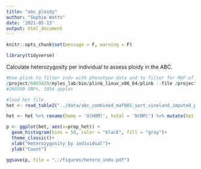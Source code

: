 ```yaml
---
title: "abc_ploidy"
author: "Sophie Watts"
date: '2021-05-13'
output: html_document
---
```


```r
knitr::opts_chunk$set(message = F, warning = F)

library(tidyverse)

```
Calculate heterozygosity per individual to assess ploidy in the ABC.
```r

#Use plink to filter indv with phenotype data and to filter for MAF of 0.01.
/project/6003429/myles_lab/bin/plink_linux_x86_64/plink --file /project/6003429/myles_lab/abc_gwas/genotype_filtering/abc_combined_maf001_sort_vineland_imputed_pheno_hetero90_maf001 --out abc_combined_maf001_sort_vineland_imputed_pheno_hetero90_maf001_het --het
#260399 SNPs, 1054 apples

#load het file
het <- read_table2("../data/abc_combined_maf001_sort_vineland_imputed_pheno_hetero90_maf001_het.het")

het <- het %>% rename(homo = 'O(HOM)', total = 'N(NM)') %>% mutate(het = total - homo) %>% mutate(prop_het = het/total)

p <- ggplot(het, aes(x=prop_het)) + 
  geom_histogram(bins = 50, color = "black", fill = "gray")+
  theme_classic()+
  xlab("Heterozygosity by individual")+
  ylab("Count")

ggsave(p, file = "../figures/hetero_indv.pdf")

```

